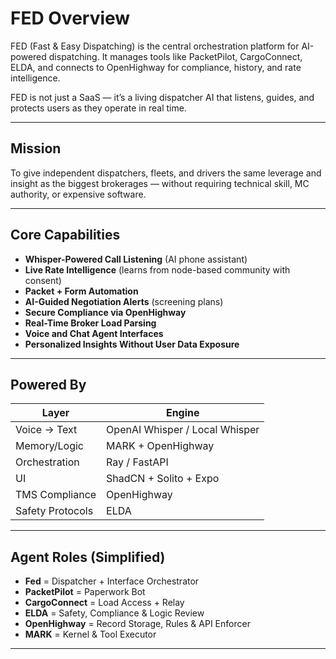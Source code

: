 # FED Overview

FED (Fast & Easy Dispatching) is the central orchestration platform for AI-powered dispatching. It manages tools like PacketPilot, CargoConnect, ELDA, and connects to OpenHighway for compliance, history, and rate intelligence.

FED is not just a SaaS — it’s a living dispatcher AI that listens, guides, and protects users as they operate in real time.

---

## Mission

To give independent dispatchers, fleets, and drivers the same leverage and insight as the biggest brokerages — without requiring technical skill, MC authority, or expensive software.

---

## Core Capabilities

- **Whisper-Powered Call Listening** (AI phone assistant)
- **Live Rate Intelligence** (learns from node-based community with consent)
- **Packet + Form Automation**
- **AI-Guided Negotiation Alerts** (screening plans)
- **Secure Compliance via OpenHighway**
- **Real-Time Broker Load Parsing**
- **Voice and Chat Agent Interfaces**
- **Personalized Insights Without User Data Exposure**

---

## Powered By

| Layer            | Engine                         |
| ---------------- | ------------------------------ |
| Voice → Text     | OpenAI Whisper / Local Whisper |
| Memory/Logic     | MARK + OpenHighway             |
| Orchestration    | Ray / FastAPI                  |
| UI               | ShadCN + Solito + Expo         |
| TMS Compliance   | OpenHighway                    |
| Safety Protocols | ELDA                           |

---

## Agent Roles (Simplified)

- **Fed** = Dispatcher + Interface Orchestrator
- **PacketPilot** = Paperwork Bot
- **CargoConnect** = Load Access + Relay
- **ELDA** = Safety, Compliance & Logic Review
- **OpenHighway** = Record Storage, Rules & API Enforcer
- **MARK** = Kernel & Tool Executor

---
